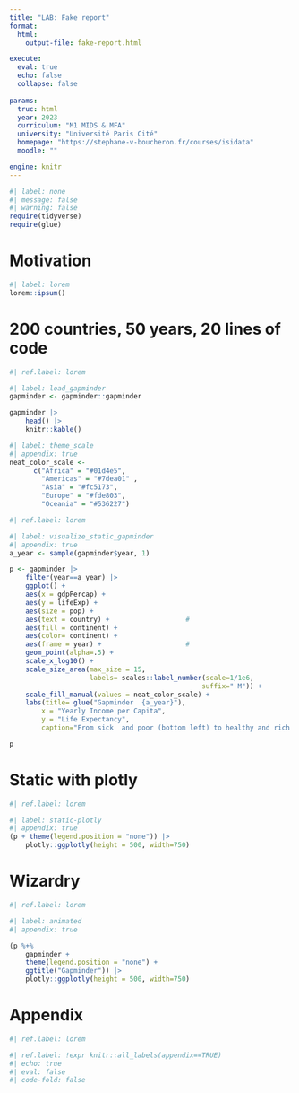 ```yaml
---
title: "LAB: Fake report"
format:
  html:
    output-file: fake-report.html

execute: 
  eval: true
  echo: false
  collapse: false
  
params:
  truc: html
  year: 2023 
  curriculum: "M1 MIDS & MFA"
  university: "Université Paris Cité"
  homepage: "https://stephane-v-boucheron.fr/courses/isidata"
  moodle: ""

engine: knitr
---
```




```r
#| label: none
#| message: false 
#| warning: false
require(tidyverse)
require(glue)
```


# Motivation

```r
#| label: lorem
lorem::ipsum()

```


# 200 countries, 50 years, 20 lines of code


```r
#| ref.label: lorem
```

```r
#| label: load_gapminder 
gapminder <- gapminder::gapminder

gapminder |>
    head() |>
    knitr::kable()

```


```r
#| label: theme_scale
#| appendix: true
neat_color_scale <-
      c("Africa" = "#01d4e5",
        "Americas" = "#7dea01" ,
        "Asia" = "#fc5173",
        "Europe" = "#fde803",
        "Oceania" = "#536227")
```


```r
#| ref.label: lorem
```

```r
#| label: visualize_static_gapminder 
#| appendix: true
a_year <- sample(gapminder$year, 1)

p <- gapminder |>
    filter(year==a_year) |>
    ggplot() +
    aes(x = gdpPercap) +
    aes(y = lifeExp) +
    aes(size = pop) +
    aes(text = country) +                   #
    aes(fill = continent) +
    aes(color= continent) +
    aes(frame = year) +                     #
    geom_point(alpha=.5) +
    scale_x_log10() +
    scale_size_area(max_size = 15,
                    labels= scales::label_number(scale=1/1e6,
                                                suffix=" M")) +
    scale_fill_manual(values = neat_color_scale) +
    labs(title= glue("Gapminder  {a_year}"),
        x = "Yearly Income per Capita",
        y = "Life Expectancy",
        caption="From sick  and poor (bottom left) to healthy and rich (top right)")

p 

```

# Static with plotly 

```r
#| ref.label: lorem
```

```r
#| label: static-plotly
#| appendix: true
(p + theme(legend.position = "none")) |> 
    plotly::ggplotly(height = 500, width=750)

```


# Wizardry


```r
#| ref.label: lorem
```

```r
#| label: animated 
#| appendix: true

(p %+% 
    gapminder + 
    theme(legend.position = "none") +
    ggtitle("Gapminder")) |> 
    plotly::ggplotly(height = 500, width=750)

```


# Appendix 

```r
#| ref.label: lorem
```


```r
#| ref.label: !expr knitr::all_labels(appendix==TRUE)
#| echo: true
#| eval: false
#| code-fold: false
```